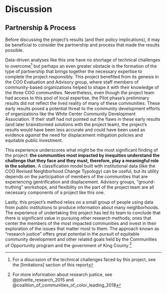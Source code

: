 
# Discussion

## Partnership & Process 

Before discussing the project’s results (and their policy implications), it may be beneficial to consider the partnership and process that made the results possible. 

Data-driven analyses like this one have no shortage of technical challenges to overcome^[For a disucssion of the technical challenges faced by this project, see the [limitations] section of this report] but perhaps an even greater obstacle is the formation of the type of partnership that brings together the necessary expertise to complete the project responsibly. This project benefited from its genesis in the COO Evaluation and Advisory group, where staff members of community-based organizations helped to shape it with their knowledge of the three COO communities. Nevertheless, even though the project team had access to this pool of local expertise, the Pilot phase’s preliminary results did not reflect the lived reality of many of these communities. These early results posed a potential threat to the community development efforts of organizations like the White Center Community Development Association. If their staff had not pointed out the flaws in these early results (and later brainstormed solutions with the project team), the project’s results would have been less accurate and could have been used as evidence _against_ the need for displacement mitigation policies and equitable public investment. 

This experience underscores what might be the most significant finding of the project: **the communities most impacted by inequities understand the challenge that they face and they must, therefore, play a meaningful role in the solution.** A classification model built with institutional data (like the COO Revised Neighborhood Change Typology) can be useful, but its utility depends on the participation of members of the communities that are experiencing gentrification and displacement. Advisory groups, “ground-truthing” workshops, and flexibility on the part of the project team are all necessary components of a project like this one.

Lastly, this project’s method relies on a small group of people using data from public institutions to produce information about many neighborhoods. The experience of undertaking this project has led its team to conclude that there is significant value in pursuing other research methods; ones that center the members of the most impacted communities and invest in their exploration of the issues that matter most to them. The approach known as “research justice” offers great potential in the pursuit of equitable community development and other related goals held by the Communities of Opportunity program and the government of King County.^[For more information about research justice, see @jolivette_research_2015 and @coalition_of_communities_of_color_leading_2018]